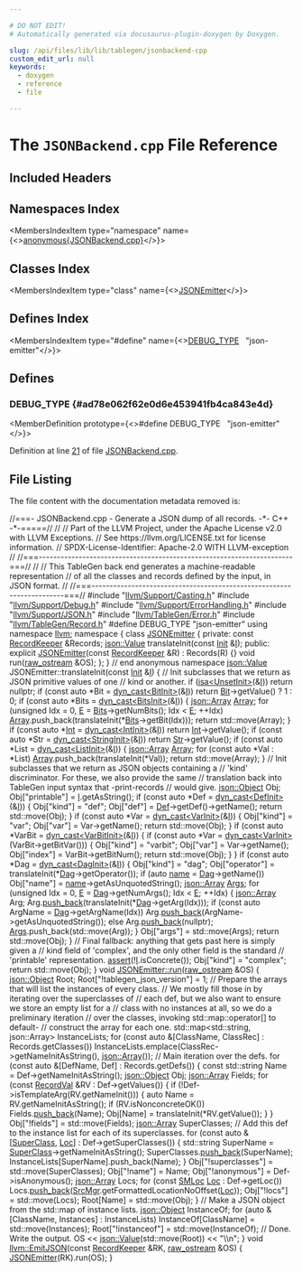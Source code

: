 ```yaml
---

# DO NOT EDIT!
# Automatically generated via docusaurus-plugin-doxygen by Doxygen.

slug: /api/files/lib/lib/tablegen/jsonbackend-cpp
custom_edit_url: null
keywords:
  - doxygen
  - reference
  - file

---
```





# The `JSONBackend.cpp` File Reference

<DoxygenPage pluginConfig={pluginConfig}>



## Included Headers

<IncludesList>
<IncludesListItem
  filePath="llvm/Support/Casting.h"
  permalink="/docs/api/files/include/include/llvm/include/llvm/support/casting-h"
  isLocal="true" />
<IncludesListItem
  filePath="llvm/Support/Debug.h"
  permalink="/docs/api/files/include/include/llvm/include/llvm/support/debug-h"
  isLocal="true" />
<IncludesListItem
  filePath="llvm/Support/ErrorHandling.h"
  permalink="/docs/api/files/include/include/llvm/include/llvm/support/errorhandling-h"
  isLocal="true" />
<IncludesListItem
  filePath="llvm/Support/JSON.h"
  permalink="/docs/api/files/include/include/llvm/include/llvm/support/json-h"
  isLocal="true" />
<IncludesListItem
  filePath="llvm/TableGen/Error.h"
  permalink="/docs/api/files/include/include/llvm/include/llvm/tablegen/error-h"
  isLocal="true" />
<IncludesListItem
  filePath="llvm/TableGen/Record.h"
  permalink="/docs/api/files/include/include/llvm/include/llvm/tablegen/record-h"
  isLocal="true" />
</IncludesList>

## Namespaces Index

<MembersIndex>

<MembersIndexItem
  type="namespace"
  name={<><a href="/docs/api/namespaces/anonymous-jsonbackend-cpp-">anonymous&#123;JSONBackend.cpp&#125;</a></>}>
</MembersIndexItem>

</MembersIndex>

## Classes Index

<MembersIndex>

<MembersIndexItem
  type="class"
  name={<><a href="/docs/api/classes/anonymous-namespace-jsonbackend-cpp-/jsonemitter">JSONEmitter</a></>}>
</MembersIndexItem>

</MembersIndex>

## Defines Index

<MembersIndex>

<MembersIndexItem
  type="#define"
  name={<><a href="#ad78e062f62e0d6e453941fb4ca843e4d">DEBUG&#95;TYPE</a>&nbsp;&nbsp;&nbsp;&quot;json-emitter&quot;</>}>
</MembersIndexItem>

</MembersIndex>


<SectionDefinition>

## Defines

### DEBUG&#95;TYPE {#ad78e062f62e0d6e453941fb4ca843e4d}

<MemberDefinition
  prototype={<>#define DEBUG&#95;TYPE&nbsp;&nbsp;&nbsp;&quot;json-emitter&quot;</>}>

Definition at line <a href="#l00021">21</a> of file <a href="/docs/api/files/lib/lib/tablegen/jsonbackend-cpp">JSONBackend.cpp</a>.
</MemberDefinition>

</SectionDefinition>

## File Listing

The file content with the documentation metadata removed is:

<ProgramListing>

<Link id="l00001" /><CodeLine lineNumber="1"><span class="doxyHighlightComment">//===- JSONBackend.cpp - Generate a JSON dump of all records. -&#42;- C++ -&#42;-=====//</span></CodeLine>
<Link id="l00002" /><CodeLine lineNumber="2"><span class="doxyHighlightComment">//</span></CodeLine>
<Link id="l00003" /><CodeLine lineNumber="3"><span class="doxyHighlightComment">// Part of the LLVM Project, under the Apache License v2.0 with LLVM Exceptions.</span></CodeLine>
<Link id="l00004" /><CodeLine lineNumber="4"><span class="doxyHighlightComment">// See https://llvm.org/LICENSE.txt for license information.</span></CodeLine>
<Link id="l00005" /><CodeLine lineNumber="5"><span class="doxyHighlightComment">// SPDX-License-Identifier: Apache-2.0 WITH LLVM-exception</span></CodeLine>
<Link id="l00006" /><CodeLine lineNumber="6"><span class="doxyHighlightComment">//</span></CodeLine>
<Link id="l00007" /><CodeLine lineNumber="7"><span class="doxyHighlightComment">//===----------------------------------------------------------------------===//</span></CodeLine>
<Link id="l00008" /><CodeLine lineNumber="8"><span class="doxyHighlightComment">//</span></CodeLine>
<Link id="l00009" /><CodeLine lineNumber="9"><span class="doxyHighlightComment">// This TableGen back end generates a machine-readable representation</span></CodeLine>
<Link id="l00010" /><CodeLine lineNumber="10"><span class="doxyHighlightComment">// of all the classes and records defined by the input, in JSON format.</span></CodeLine>
<Link id="l00011" /><CodeLine lineNumber="11"><span class="doxyHighlightComment">//</span></CodeLine>
<Link id="l00012" /><CodeLine lineNumber="12"><span class="doxyHighlightComment">//===----------------------------------------------------------------------===//</span></CodeLine>
<Link id="l00013" /><CodeLine lineNumber="13"></CodeLine>
<Link id="l00014" /><CodeLine lineNumber="14"><span class="doxyHighlightPreprocessor">#include &quot;<a href="/docs/api/files/include/include/llvm/include/llvm/support/casting-h">llvm/Support/Casting.h</a>&quot;</span></CodeLine>
<Link id="l00015" /><CodeLine lineNumber="15"><span class="doxyHighlightPreprocessor">#include &quot;<a href="/docs/api/files/include/include/llvm/include/llvm/support/debug-h">llvm/Support/Debug.h</a>&quot;</span></CodeLine>
<Link id="l00016" /><CodeLine lineNumber="16"><span class="doxyHighlightPreprocessor">#include &quot;<a href="/docs/api/files/include/include/llvm/include/llvm/support/errorhandling-h">llvm/Support/ErrorHandling.h</a>&quot;</span></CodeLine>
<Link id="l00017" /><CodeLine lineNumber="17"><span class="doxyHighlightPreprocessor">#include &quot;<a href="/docs/api/files/include/include/llvm/include/llvm/support/json-h">llvm/Support/JSON.h</a>&quot;</span></CodeLine>
<Link id="l00018" /><CodeLine lineNumber="18"><span class="doxyHighlightPreprocessor">#include &quot;<a href="/docs/api/files/include/include/llvm/include/llvm/tablegen/error-h">llvm/TableGen/Error.h</a>&quot;</span></CodeLine>
<Link id="l00019" /><CodeLine lineNumber="19"><span class="doxyHighlightPreprocessor">#include &quot;<a href="/docs/api/files/include/include/llvm/include/llvm/tablegen/record-h">llvm/TableGen/Record.h</a>&quot;</span></CodeLine>
<Link id="l00020" /><CodeLine lineNumber="20"></CodeLine>
<Link id="l00021" /><CodeLine lineNumber="21" lineLink="#ad78e062f62e0d6e453941fb4ca843e4d"><span class="doxyHighlightPreprocessor">#define DEBUG&#95;TYPE &quot;json-emitter&quot;</span></CodeLine>
<Link id="l00022" /><CodeLine lineNumber="22"></CodeLine>
<Link id="l00023" /><CodeLine lineNumber="23"><span class="doxyHighlightKeyword">using namespace </span><span class="doxyHighlight"><a href="/docs/api/namespaces/llvm">llvm</a>;</span></CodeLine>
<Link id="l00024" /><CodeLine lineNumber="24"></CodeLine>
<Link id="l00025" /><CodeLine lineNumber="25" lineLink="/docs/api/namespaces/anonymous-jsonbackend-cpp-"><span class="doxyHighlightKeyword">namespace </span><span class="doxyHighlight">&#123;</span></CodeLine>
<Link id="l00026" /><CodeLine lineNumber="26"></CodeLine>
<Link id="l00027" /><CodeLine lineNumber="27" lineLink="/docs/api/classes/anonymous-namespace-jsonbackend-cpp-/jsonemitter"><span class="doxyHighlightKeyword">class </span><span class="doxyHighlight"><a href="/docs/api/classes/anonymous-namespace-jsonbackend-cpp-/jsonemitter/#a51d1748665c45057ef473f55643c4758">JSONEmitter</a> &#123;</span></CodeLine>
<Link id="l00028" /><CodeLine lineNumber="28"><span class="doxyHighlightKeyword">private</span><span class="doxyHighlight">:</span></CodeLine>
<Link id="l00029" /><CodeLine lineNumber="29"><span class="doxyHighlight">  </span><span class="doxyHighlightKeyword">const</span><span class="doxyHighlight"> <a href="/docs/api/classes/llvm/recordkeeper">RecordKeeper</a> &amp;Records;</span></CodeLine>
<Link id="l00030" /><CodeLine lineNumber="30"></CodeLine>
<Link id="l00031" /><CodeLine lineNumber="31"><span class="doxyHighlight">  <a href="/docs/api/classes/llvm/json/value">json::Value</a> translateInit(</span><span class="doxyHighlightKeyword">const</span><span class="doxyHighlight"> <a href="/docs/api/classes/llvm/init">Init</a> &amp;<a href="/docs/api/files/lib/lib/support/md5-cpp/#ac0eafdc9ee161b71e7af98af736952fd">I</a>);</span></CodeLine>
<Link id="l00032" /><CodeLine lineNumber="32"></CodeLine>
<Link id="l00033" /><CodeLine lineNumber="33"><span class="doxyHighlightKeyword">public</span><span class="doxyHighlight">:</span></CodeLine>
<Link id="l00034" /><CodeLine lineNumber="34" lineLink="/docs/api/classes/anonymous-namespace-jsonbackend-cpp-/jsonemitter/#a51d1748665c45057ef473f55643c4758"><span class="doxyHighlight">  </span><span class="doxyHighlightKeyword">explicit</span><span class="doxyHighlight"> <a href="/docs/api/classes/anonymous-namespace-jsonbackend-cpp-/jsonemitter/#a51d1748665c45057ef473f55643c4758">JSONEmitter</a>(</span><span class="doxyHighlightKeyword">const</span><span class="doxyHighlight"> <a href="/docs/api/classes/llvm/recordkeeper">RecordKeeper</a> &amp;R) : Records(R) &#123;&#125;</span></CodeLine>
<Link id="l00035" /><CodeLine lineNumber="35"></CodeLine>
<Link id="l00036" /><CodeLine lineNumber="36"><span class="doxyHighlight">  </span><span class="doxyHighlightKeywordType">void</span><span class="doxyHighlight"> run(<a href="/docs/api/classes/llvm/raw-ostream">raw&#95;ostream</a> &amp;OS);</span></CodeLine>
<Link id="l00037" /><CodeLine lineNumber="37"><span class="doxyHighlight">&#125;;</span></CodeLine>
<Link id="l00038" /><CodeLine lineNumber="38"></CodeLine>
<Link id="l00039" /><CodeLine lineNumber="39"><span class="doxyHighlight">&#125; </span><span class="doxyHighlightComment">// end anonymous namespace</span></CodeLine>
<Link id="l00040" /><CodeLine lineNumber="40"></CodeLine>
<Link id="l00041" /><CodeLine lineNumber="41"><span class="doxyHighlight"><a href="/docs/api/classes/llvm/json/value">json::Value</a> JSONEmitter::translateInit(</span><span class="doxyHighlightKeyword">const</span><span class="doxyHighlight"> <a href="/docs/api/classes/llvm/init">Init</a> &amp;<a href="/docs/api/files/lib/lib/support/md5-cpp/#ac0eafdc9ee161b71e7af98af736952fd">I</a>) &#123;</span></CodeLine>
<Link id="l00042" /><CodeLine lineNumber="42"><span class="doxyHighlight">  </span><span class="doxyHighlightComment">// Init subclasses that we return as JSON primitive values of one</span></CodeLine>
<Link id="l00043" /><CodeLine lineNumber="43"><span class="doxyHighlight">  </span><span class="doxyHighlightComment">// kind or another.</span></CodeLine>
<Link id="l00044" /><CodeLine lineNumber="44"></CodeLine>
<Link id="l00045" /><CodeLine lineNumber="45"><span class="doxyHighlight">  </span><span class="doxyHighlightKeywordFlow">if</span><span class="doxyHighlight"> (<a href="/docs/api/namespaces/llvm/#a92ca992e52dddc420f4b069cae06dfbe">isa&lt;UnsetInit&gt;</a>(&amp;<a href="/docs/api/files/lib/lib/support/md5-cpp/#ac0eafdc9ee161b71e7af98af736952fd">I</a>))</span></CodeLine>
<Link id="l00046" /><CodeLine lineNumber="46"><span class="doxyHighlight">    </span><span class="doxyHighlightKeywordFlow">return</span><span class="doxyHighlight"> </span><span class="doxyHighlightKeyword">nullptr</span><span class="doxyHighlight">;</span></CodeLine>
<Link id="l00047" /><CodeLine lineNumber="47"><span class="doxyHighlight">  </span><span class="doxyHighlightKeywordFlow">if</span><span class="doxyHighlight"> (</span><span class="doxyHighlightKeyword">const</span><span class="doxyHighlight"> </span><span class="doxyHighlightKeyword">auto</span><span class="doxyHighlight"> &#42;Bit = <a href="/docs/api/namespaces/llvm/#a22eeee01734061ac1b31ccd994c49eef">dyn&#95;cast&lt;BitInit&gt;</a>(&amp;<a href="/docs/api/files/lib/lib/support/md5-cpp/#ac0eafdc9ee161b71e7af98af736952fd">I</a>))</span></CodeLine>
<Link id="l00048" /><CodeLine lineNumber="48"><span class="doxyHighlight">    </span><span class="doxyHighlightKeywordFlow">return</span><span class="doxyHighlight"> <a href="/docs/api/namespaces/llvm/tgtok/#abbc5259d649363016626e2529fabe0c5a1ef22e535a2fc701cdafaffe74fc7490">Bit</a>-&gt;getValue() ? 1 : 0;</span></CodeLine>
<Link id="l00049" /><CodeLine lineNumber="49"><span class="doxyHighlight">  </span><span class="doxyHighlightKeywordFlow">if</span><span class="doxyHighlight"> (</span><span class="doxyHighlightKeyword">const</span><span class="doxyHighlight"> </span><span class="doxyHighlightKeyword">auto</span><span class="doxyHighlight"> &#42;Bits = <a href="/docs/api/namespaces/llvm/#a22eeee01734061ac1b31ccd994c49eef">dyn&#95;cast&lt;BitsInit&gt;</a>(&amp;<a href="/docs/api/files/lib/lib/support/md5-cpp/#ac0eafdc9ee161b71e7af98af736952fd">I</a>)) &#123;</span></CodeLine>
<Link id="l00050" /><CodeLine lineNumber="50"><span class="doxyHighlight">    <a href="/docs/api/classes/llvm/json/array">json::Array</a> <a href="/docs/api/namespaces/llvm/msgpack/#afdae9da66bac09f4b2bfc0fd9f0559e6a4410ec34d9e6c1a68100ca0ce033fb17">Array</a>;</span></CodeLine>
<Link id="l00051" /><CodeLine lineNumber="51"><span class="doxyHighlight">    </span><span class="doxyHighlightKeywordFlow">for</span><span class="doxyHighlight"> (</span><span class="doxyHighlightKeywordType">unsigned</span><span class="doxyHighlight"> Idx = 0, <a href="/docs/api/files/lib/lib/ir/builtingcs-cpp/#abb2b3a60ccc38a28239e19a1646e0c8a">E</a> = <a href="/docs/api/namespaces/llvm/tgtok/#abbc5259d649363016626e2529fabe0c5a3c0710aa6b054662f67b480712fa2b95">Bits</a>-&gt;getNumBits(); Idx &lt; <a href="/docs/api/files/lib/lib/ir/builtingcs-cpp/#abb2b3a60ccc38a28239e19a1646e0c8a">E</a>; ++Idx)</span></CodeLine>
<Link id="l00052" /><CodeLine lineNumber="52"><span class="doxyHighlight">      <a href="/docs/api/namespaces/llvm/msgpack/#afdae9da66bac09f4b2bfc0fd9f0559e6a4410ec34d9e6c1a68100ca0ce033fb17">Array</a>.push&#95;back(translateInit(&#42;<a href="/docs/api/namespaces/llvm/tgtok/#abbc5259d649363016626e2529fabe0c5a3c0710aa6b054662f67b480712fa2b95">Bits</a>-&gt;getBit(Idx)));</span></CodeLine>
<Link id="l00053" /><CodeLine lineNumber="53"><span class="doxyHighlight">    </span><span class="doxyHighlightKeywordFlow">return</span><span class="doxyHighlight"> std::move(Array);</span></CodeLine>
<Link id="l00054" /><CodeLine lineNumber="54"><span class="doxyHighlight">  &#125;</span></CodeLine>
<Link id="l00055" /><CodeLine lineNumber="55"><span class="doxyHighlight">  </span><span class="doxyHighlightKeywordFlow">if</span><span class="doxyHighlight"> (</span><span class="doxyHighlightKeyword">const</span><span class="doxyHighlight"> </span><span class="doxyHighlightKeyword">auto</span><span class="doxyHighlight"> &#42;<a href="/docs/api/files/lib/lib/analysis/targetlibraryinfo-cpp/#aca185e6d0e9f423dbb24440206454872a637b69dea56f804278aa50e975337e01">Int</a> = <a href="/docs/api/namespaces/llvm/#a22eeee01734061ac1b31ccd994c49eef">dyn&#95;cast&lt;IntInit&gt;</a>(&amp;<a href="/docs/api/files/lib/lib/support/md5-cpp/#ac0eafdc9ee161b71e7af98af736952fd">I</a>))</span></CodeLine>
<Link id="l00056" /><CodeLine lineNumber="56"><span class="doxyHighlight">    </span><span class="doxyHighlightKeywordFlow">return</span><span class="doxyHighlight"> <a href="/docs/api/files/lib/lib/analysis/targetlibraryinfo-cpp/#aca185e6d0e9f423dbb24440206454872a637b69dea56f804278aa50e975337e01">Int</a>-&gt;getValue();</span></CodeLine>
<Link id="l00057" /><CodeLine lineNumber="57"><span class="doxyHighlight">  </span><span class="doxyHighlightKeywordFlow">if</span><span class="doxyHighlight"> (</span><span class="doxyHighlightKeyword">const</span><span class="doxyHighlight"> </span><span class="doxyHighlightKeyword">auto</span><span class="doxyHighlight"> &#42;Str = <a href="/docs/api/namespaces/llvm/#a22eeee01734061ac1b31ccd994c49eef">dyn&#95;cast&lt;StringInit&gt;</a>(&amp;<a href="/docs/api/files/lib/lib/support/md5-cpp/#ac0eafdc9ee161b71e7af98af736952fd">I</a>))</span></CodeLine>
<Link id="l00058" /><CodeLine lineNumber="58"><span class="doxyHighlight">    </span><span class="doxyHighlightKeywordFlow">return</span><span class="doxyHighlight"> <a href="/docs/api/namespaces/anonymous-rustdemangle-cpp-/#a76a6de3bfe4b34e80479b5139aae1ab7aebccbbd337efb2ddb5979c57125bad1b">Str</a>-&gt;getValue();</span></CodeLine>
<Link id="l00059" /><CodeLine lineNumber="59"><span class="doxyHighlight">  </span><span class="doxyHighlightKeywordFlow">if</span><span class="doxyHighlight"> (</span><span class="doxyHighlightKeyword">const</span><span class="doxyHighlight"> </span><span class="doxyHighlightKeyword">auto</span><span class="doxyHighlight"> &#42;List = <a href="/docs/api/namespaces/llvm/#a22eeee01734061ac1b31ccd994c49eef">dyn&#95;cast&lt;ListInit&gt;</a>(&amp;<a href="/docs/api/files/lib/lib/support/md5-cpp/#ac0eafdc9ee161b71e7af98af736952fd">I</a>)) &#123;</span></CodeLine>
<Link id="l00060" /><CodeLine lineNumber="60"><span class="doxyHighlight">    <a href="/docs/api/classes/llvm/json/array">json::Array</a> <a href="/docs/api/namespaces/llvm/msgpack/#afdae9da66bac09f4b2bfc0fd9f0559e6a4410ec34d9e6c1a68100ca0ce033fb17">Array</a>;</span></CodeLine>
<Link id="l00061" /><CodeLine lineNumber="61"><span class="doxyHighlight">    </span><span class="doxyHighlightKeywordFlow">for</span><span class="doxyHighlight"> (</span><span class="doxyHighlightKeyword">const</span><span class="doxyHighlight"> </span><span class="doxyHighlightKeyword">auto</span><span class="doxyHighlight"> &#42;Val : &#42;List)</span></CodeLine>
<Link id="l00062" /><CodeLine lineNumber="62"><span class="doxyHighlight">      <a href="/docs/api/namespaces/llvm/msgpack/#afdae9da66bac09f4b2bfc0fd9f0559e6a4410ec34d9e6c1a68100ca0ce033fb17">Array</a>.push&#95;back(translateInit(&#42;Val));</span></CodeLine>
<Link id="l00063" /><CodeLine lineNumber="63"><span class="doxyHighlight">    </span><span class="doxyHighlightKeywordFlow">return</span><span class="doxyHighlight"> std::move(Array);</span></CodeLine>
<Link id="l00064" /><CodeLine lineNumber="64"><span class="doxyHighlight">  &#125;</span></CodeLine>
<Link id="l00065" /><CodeLine lineNumber="65"></CodeLine>
<Link id="l00066" /><CodeLine lineNumber="66"><span class="doxyHighlight">  </span><span class="doxyHighlightComment">// Init subclasses that we return as JSON objects containing a</span></CodeLine>
<Link id="l00067" /><CodeLine lineNumber="67"><span class="doxyHighlight">  </span><span class="doxyHighlightComment">// &#39;kind&#39; discriminator. For these, we also provide the same</span></CodeLine>
<Link id="l00068" /><CodeLine lineNumber="68"><span class="doxyHighlight">  </span><span class="doxyHighlightComment">// translation back into TableGen input syntax that -print-records</span></CodeLine>
<Link id="l00069" /><CodeLine lineNumber="69"><span class="doxyHighlight">  </span><span class="doxyHighlightComment">// would give.</span></CodeLine>
<Link id="l00070" /><CodeLine lineNumber="70"></CodeLine>
<Link id="l00071" /><CodeLine lineNumber="71"><span class="doxyHighlight">  <a href="/docs/api/classes/llvm/json/object">json::Object</a> Obj;</span></CodeLine>
<Link id="l00072" /><CodeLine lineNumber="72"><span class="doxyHighlight">  Obj&#91;</span><span class="doxyHighlightStringLiteral">&quot;printable&quot;</span><span class="doxyHighlight">&#93; = <a href="/docs/api/files/lib/lib/support/md5-cpp/#ac0eafdc9ee161b71e7af98af736952fd">I</a>.getAsString();</span></CodeLine>
<Link id="l00073" /><CodeLine lineNumber="73"></CodeLine>
<Link id="l00074" /><CodeLine lineNumber="74"><span class="doxyHighlight">  </span><span class="doxyHighlightKeywordFlow">if</span><span class="doxyHighlight"> (</span><span class="doxyHighlightKeyword">const</span><span class="doxyHighlight"> </span><span class="doxyHighlightKeyword">auto</span><span class="doxyHighlight"> &#42;Def = <a href="/docs/api/namespaces/llvm/#a22eeee01734061ac1b31ccd994c49eef">dyn&#95;cast&lt;DefInit&gt;</a>(&amp;<a href="/docs/api/files/lib/lib/support/md5-cpp/#ac0eafdc9ee161b71e7af98af736952fd">I</a>)) &#123;</span></CodeLine>
<Link id="l00075" /><CodeLine lineNumber="75"><span class="doxyHighlight">    Obj&#91;</span><span class="doxyHighlightStringLiteral">&quot;kind&quot;</span><span class="doxyHighlight">&#93; = </span><span class="doxyHighlightStringLiteral">&quot;def&quot;</span><span class="doxyHighlight">;</span></CodeLine>
<Link id="l00076" /><CodeLine lineNumber="76"><span class="doxyHighlight">    Obj&#91;</span><span class="doxyHighlightStringLiteral">&quot;def&quot;</span><span class="doxyHighlight">&#93; = <a href="/docs/api/namespaces/llvm/rdf/#a10793004faece2bb74d3363b5f6ce96f">Def</a>-&gt;getDef()-&gt;getName();</span></CodeLine>
<Link id="l00077" /><CodeLine lineNumber="77"><span class="doxyHighlight">    </span><span class="doxyHighlightKeywordFlow">return</span><span class="doxyHighlight"> std::move(Obj);</span></CodeLine>
<Link id="l00078" /><CodeLine lineNumber="78"><span class="doxyHighlight">  &#125;</span></CodeLine>
<Link id="l00079" /><CodeLine lineNumber="79"><span class="doxyHighlight">  </span><span class="doxyHighlightKeywordFlow">if</span><span class="doxyHighlight"> (</span><span class="doxyHighlightKeyword">const</span><span class="doxyHighlight"> </span><span class="doxyHighlightKeyword">auto</span><span class="doxyHighlight"> &#42;Var = <a href="/docs/api/namespaces/llvm/#a22eeee01734061ac1b31ccd994c49eef">dyn&#95;cast&lt;VarInit&gt;</a>(&amp;<a href="/docs/api/files/lib/lib/support/md5-cpp/#ac0eafdc9ee161b71e7af98af736952fd">I</a>)) &#123;</span></CodeLine>
<Link id="l00080" /><CodeLine lineNumber="80"><span class="doxyHighlight">    Obj&#91;</span><span class="doxyHighlightStringLiteral">&quot;kind&quot;</span><span class="doxyHighlight">&#93; = </span><span class="doxyHighlightStringLiteral">&quot;var&quot;</span><span class="doxyHighlight">;</span></CodeLine>
<Link id="l00081" /><CodeLine lineNumber="81"><span class="doxyHighlight">    Obj&#91;</span><span class="doxyHighlightStringLiteral">&quot;var&quot;</span><span class="doxyHighlight">&#93; = Var-&gt;getName();</span></CodeLine>
<Link id="l00082" /><CodeLine lineNumber="82"><span class="doxyHighlight">    </span><span class="doxyHighlightKeywordFlow">return</span><span class="doxyHighlight"> std::move(Obj);</span></CodeLine>
<Link id="l00083" /><CodeLine lineNumber="83"><span class="doxyHighlight">  &#125;</span></CodeLine>
<Link id="l00084" /><CodeLine lineNumber="84"><span class="doxyHighlight">  </span><span class="doxyHighlightKeywordFlow">if</span><span class="doxyHighlight"> (</span><span class="doxyHighlightKeyword">const</span><span class="doxyHighlight"> </span><span class="doxyHighlightKeyword">auto</span><span class="doxyHighlight"> &#42;VarBit = <a href="/docs/api/namespaces/llvm/#a22eeee01734061ac1b31ccd994c49eef">dyn&#95;cast&lt;VarBitInit&gt;</a>(&amp;<a href="/docs/api/files/lib/lib/support/md5-cpp/#ac0eafdc9ee161b71e7af98af736952fd">I</a>)) &#123;</span></CodeLine>
<Link id="l00085" /><CodeLine lineNumber="85"><span class="doxyHighlight">    </span><span class="doxyHighlightKeywordFlow">if</span><span class="doxyHighlight"> (</span><span class="doxyHighlightKeyword">const</span><span class="doxyHighlight"> </span><span class="doxyHighlightKeyword">auto</span><span class="doxyHighlight"> &#42;Var = <a href="/docs/api/namespaces/llvm/#a22eeee01734061ac1b31ccd994c49eef">dyn&#95;cast&lt;VarInit&gt;</a>(VarBit-&gt;getBitVar())) &#123;</span></CodeLine>
<Link id="l00086" /><CodeLine lineNumber="86"><span class="doxyHighlight">      Obj&#91;</span><span class="doxyHighlightStringLiteral">&quot;kind&quot;</span><span class="doxyHighlight">&#93; = </span><span class="doxyHighlightStringLiteral">&quot;varbit&quot;</span><span class="doxyHighlight">;</span></CodeLine>
<Link id="l00087" /><CodeLine lineNumber="87"><span class="doxyHighlight">      Obj&#91;</span><span class="doxyHighlightStringLiteral">&quot;var&quot;</span><span class="doxyHighlight">&#93; = Var-&gt;getName();</span></CodeLine>
<Link id="l00088" /><CodeLine lineNumber="88"><span class="doxyHighlight">      Obj&#91;</span><span class="doxyHighlightStringLiteral">&quot;index&quot;</span><span class="doxyHighlight">&#93; = VarBit-&gt;getBitNum();</span></CodeLine>
<Link id="l00089" /><CodeLine lineNumber="89"><span class="doxyHighlight">      </span><span class="doxyHighlightKeywordFlow">return</span><span class="doxyHighlight"> std::move(Obj);</span></CodeLine>
<Link id="l00090" /><CodeLine lineNumber="90"><span class="doxyHighlight">    &#125;</span></CodeLine>
<Link id="l00091" /><CodeLine lineNumber="91"><span class="doxyHighlight">  &#125;</span></CodeLine>
<Link id="l00092" /><CodeLine lineNumber="92"><span class="doxyHighlight">  </span><span class="doxyHighlightKeywordFlow">if</span><span class="doxyHighlight"> (</span><span class="doxyHighlightKeyword">const</span><span class="doxyHighlight"> </span><span class="doxyHighlightKeyword">auto</span><span class="doxyHighlight"> &#42;Dag = <a href="/docs/api/namespaces/llvm/#a22eeee01734061ac1b31ccd994c49eef">dyn&#95;cast&lt;DagInit&gt;</a>(&amp;<a href="/docs/api/files/lib/lib/support/md5-cpp/#ac0eafdc9ee161b71e7af98af736952fd">I</a>)) &#123;</span></CodeLine>
<Link id="l00093" /><CodeLine lineNumber="93"><span class="doxyHighlight">    Obj&#91;</span><span class="doxyHighlightStringLiteral">&quot;kind&quot;</span><span class="doxyHighlight">&#93; = </span><span class="doxyHighlightStringLiteral">&quot;dag&quot;</span><span class="doxyHighlight">;</span></CodeLine>
<Link id="l00094" /><CodeLine lineNumber="94"><span class="doxyHighlight">    Obj&#91;</span><span class="doxyHighlightStringLiteral">&quot;operator&quot;</span><span class="doxyHighlight">&#93; = translateInit(&#42;<a href="/docs/api/namespaces/llvm/tgtok/#abbc5259d649363016626e2529fabe0c5ada09b995722faae2fac3dacfddd27999">Dag</a>-&gt;getOperator());</span></CodeLine>
<Link id="l00095" /><CodeLine lineNumber="95"><span class="doxyHighlight">    </span><span class="doxyHighlightKeywordFlow">if</span><span class="doxyHighlight"> (</span><span class="doxyHighlightKeyword">auto</span><span class="doxyHighlight"> <a href="/docs/api/files/lib/lib/target/lib/target/aarch64/smeabipass-cpp/#a8f8f80d37794cde9472343e4487ba3eb">name</a> = <a href="/docs/api/namespaces/llvm/tgtok/#abbc5259d649363016626e2529fabe0c5ada09b995722faae2fac3dacfddd27999">Dag</a>-&gt;getName())</span></CodeLine>
<Link id="l00096" /><CodeLine lineNumber="96"><span class="doxyHighlight">      Obj&#91;</span><span class="doxyHighlightStringLiteral">&quot;name&quot;</span><span class="doxyHighlight">&#93; = <a href="/docs/api/files/lib/lib/target/lib/target/aarch64/smeabipass-cpp/#a8f8f80d37794cde9472343e4487ba3eb">name</a>-&gt;getAsUnquotedString();</span></CodeLine>
<Link id="l00097" /><CodeLine lineNumber="97"><span class="doxyHighlight">    <a href="/docs/api/classes/llvm/json/array">json::Array</a> <a href="/docs/api/namespaces/llvm/amdgpu/hsamd/kernel/key/#a1958a762261549463a280bac3274d6d5">Args</a>;</span></CodeLine>
<Link id="l00098" /><CodeLine lineNumber="98"><span class="doxyHighlight">    </span><span class="doxyHighlightKeywordFlow">for</span><span class="doxyHighlight"> (</span><span class="doxyHighlightKeywordType">unsigned</span><span class="doxyHighlight"> Idx = 0, <a href="/docs/api/files/lib/lib/ir/builtingcs-cpp/#abb2b3a60ccc38a28239e19a1646e0c8a">E</a> = <a href="/docs/api/namespaces/llvm/tgtok/#abbc5259d649363016626e2529fabe0c5ada09b995722faae2fac3dacfddd27999">Dag</a>-&gt;getNumArgs(); Idx &lt; <a href="/docs/api/files/lib/lib/ir/builtingcs-cpp/#abb2b3a60ccc38a28239e19a1646e0c8a">E</a>; ++Idx) &#123;</span></CodeLine>
<Link id="l00099" /><CodeLine lineNumber="99"><span class="doxyHighlight">      <a href="/docs/api/classes/llvm/json/array">json::Array</a> Arg;</span></CodeLine>
<Link id="l00100" /><CodeLine lineNumber="100"><span class="doxyHighlight">      Arg.<a href="/docs/api/classes/llvm/json/array/#ad48bca6da17d659a87749a8bf543e35b">push&#95;back</a>(translateInit(&#42;<a href="/docs/api/namespaces/llvm/tgtok/#abbc5259d649363016626e2529fabe0c5ada09b995722faae2fac3dacfddd27999">Dag</a>-&gt;getArg(Idx)));</span></CodeLine>
<Link id="l00101" /><CodeLine lineNumber="101"><span class="doxyHighlight">      </span><span class="doxyHighlightKeywordFlow">if</span><span class="doxyHighlight"> (</span><span class="doxyHighlightKeyword">const</span><span class="doxyHighlight"> </span><span class="doxyHighlightKeyword">auto</span><span class="doxyHighlight"> ArgName = <a href="/docs/api/namespaces/llvm/tgtok/#abbc5259d649363016626e2529fabe0c5ada09b995722faae2fac3dacfddd27999">Dag</a>-&gt;getArgName(Idx))</span></CodeLine>
<Link id="l00102" /><CodeLine lineNumber="102"><span class="doxyHighlight">        Arg.<a href="/docs/api/classes/llvm/json/array/#ad48bca6da17d659a87749a8bf543e35b">push&#95;back</a>(ArgName-&gt;getAsUnquotedString());</span></CodeLine>
<Link id="l00103" /><CodeLine lineNumber="103"><span class="doxyHighlight">      </span><span class="doxyHighlightKeywordFlow">else</span></CodeLine>
<Link id="l00104" /><CodeLine lineNumber="104"><span class="doxyHighlight">        Arg.<a href="/docs/api/classes/llvm/json/array/#ad48bca6da17d659a87749a8bf543e35b">push&#95;back</a>(</span><span class="doxyHighlightKeyword">nullptr</span><span class="doxyHighlight">);</span></CodeLine>
<Link id="l00105" /><CodeLine lineNumber="105"><span class="doxyHighlight">      <a href="/docs/api/namespaces/llvm/amdgpu/hsamd/kernel/key/#a1958a762261549463a280bac3274d6d5">Args</a>.push&#95;back(std::move(Arg));</span></CodeLine>
<Link id="l00106" /><CodeLine lineNumber="106"><span class="doxyHighlight">    &#125;</span></CodeLine>
<Link id="l00107" /><CodeLine lineNumber="107"><span class="doxyHighlight">    Obj&#91;</span><span class="doxyHighlightStringLiteral">&quot;args&quot;</span><span class="doxyHighlight">&#93; = std::move(Args);</span></CodeLine>
<Link id="l00108" /><CodeLine lineNumber="108"><span class="doxyHighlight">    </span><span class="doxyHighlightKeywordFlow">return</span><span class="doxyHighlight"> std::move(Obj);</span></CodeLine>
<Link id="l00109" /><CodeLine lineNumber="109"><span class="doxyHighlight">  &#125;</span></CodeLine>
<Link id="l00110" /><CodeLine lineNumber="110"></CodeLine>
<Link id="l00111" /><CodeLine lineNumber="111"><span class="doxyHighlight">  </span><span class="doxyHighlightComment">// Final fallback: anything that gets past here is simply given a</span></CodeLine>
<Link id="l00112" /><CodeLine lineNumber="112"><span class="doxyHighlight">  </span><span class="doxyHighlightComment">// kind field of &#39;complex&#39;, and the only other field is the standard</span></CodeLine>
<Link id="l00113" /><CodeLine lineNumber="113"><span class="doxyHighlight">  </span><span class="doxyHighlightComment">// &#39;printable&#39; representation.</span></CodeLine>
<Link id="l00114" /><CodeLine lineNumber="114"><span class="doxyHighlight">  <a href="/docs/api/files/lib/lib/target/lib/target/amdgpu/silowercontrolflow-cpp/#a4868c5d81c5ccc98c47aeab6244346a0">assert</a>(!<a href="/docs/api/files/lib/lib/support/md5-cpp/#ac0eafdc9ee161b71e7af98af736952fd">I</a>.isConcrete());</span></CodeLine>
<Link id="l00115" /><CodeLine lineNumber="115"><span class="doxyHighlight">  Obj&#91;</span><span class="doxyHighlightStringLiteral">&quot;kind&quot;</span><span class="doxyHighlight">&#93; = </span><span class="doxyHighlightStringLiteral">&quot;complex&quot;</span><span class="doxyHighlight">;</span></CodeLine>
<Link id="l00116" /><CodeLine lineNumber="116"><span class="doxyHighlight">  </span><span class="doxyHighlightKeywordFlow">return</span><span class="doxyHighlight"> std::move(Obj);</span></CodeLine>
<Link id="l00117" /><CodeLine lineNumber="117"><span class="doxyHighlight">&#125;</span></CodeLine>
<Link id="l00118" /><CodeLine lineNumber="118"></CodeLine>
<Link id="l00119" /><CodeLine lineNumber="119" lineLink="/docs/api/classes/anonymous-namespace-jsonbackend-cpp-/jsonemitter/#a410599bd3c103f2faa1069c91ae02b57"><span class="doxyHighlightKeywordType">void</span><span class="doxyHighlight"> <a href="/docs/api/classes/anonymous-namespace-jsonbackend-cpp-/jsonemitter/#a410599bd3c103f2faa1069c91ae02b57">JSONEmitter::run</a>(<a href="/docs/api/classes/llvm/raw-ostream">raw&#95;ostream</a> &amp;OS) &#123;</span></CodeLine>
<Link id="l00120" /><CodeLine lineNumber="120"><span class="doxyHighlight">  <a href="/docs/api/classes/llvm/json/object">json::Object</a> Root;</span></CodeLine>
<Link id="l00121" /><CodeLine lineNumber="121"></CodeLine>
<Link id="l00122" /><CodeLine lineNumber="122"><span class="doxyHighlight">  Root&#91;</span><span class="doxyHighlightStringLiteral">&quot;!tablegen&#95;json&#95;version&quot;</span><span class="doxyHighlight">&#93; = 1;</span></CodeLine>
<Link id="l00123" /><CodeLine lineNumber="123"></CodeLine>
<Link id="l00124" /><CodeLine lineNumber="124"><span class="doxyHighlight">  </span><span class="doxyHighlightComment">// Prepare the arrays that will list the instances of every class.</span></CodeLine>
<Link id="l00125" /><CodeLine lineNumber="125"><span class="doxyHighlight">  </span><span class="doxyHighlightComment">// We mostly fill those in by iterating over the superclasses of</span></CodeLine>
<Link id="l00126" /><CodeLine lineNumber="126"><span class="doxyHighlight">  </span><span class="doxyHighlightComment">// each def, but we also want to ensure we store an empty list for a</span></CodeLine>
<Link id="l00127" /><CodeLine lineNumber="127"><span class="doxyHighlight">  </span><span class="doxyHighlightComment">// class with no instances at all, so we do a preliminary iteration</span></CodeLine>
<Link id="l00128" /><CodeLine lineNumber="128"><span class="doxyHighlight">  </span><span class="doxyHighlightComment">// over the classes, invoking std::map::operator&#91;&#93; to default-</span></CodeLine>
<Link id="l00129" /><CodeLine lineNumber="129"><span class="doxyHighlight">  </span><span class="doxyHighlightComment">// construct the array for each one.</span></CodeLine>
<Link id="l00130" /><CodeLine lineNumber="130"><span class="doxyHighlight">  std::map&lt;std::string, json::Array&gt; InstanceLists;</span></CodeLine>
<Link id="l00131" /><CodeLine lineNumber="131"><span class="doxyHighlight">  </span><span class="doxyHighlightKeywordFlow">for</span><span class="doxyHighlight"> (</span><span class="doxyHighlightKeyword">const</span><span class="doxyHighlight"> </span><span class="doxyHighlightKeyword">auto</span><span class="doxyHighlight"> &amp;&#91;ClassName, ClassRec&#93; : Records.getClasses())</span></CodeLine>
<Link id="l00132" /><CodeLine lineNumber="132"><span class="doxyHighlight">    InstanceLists.emplace(ClassRec-&gt;getNameInitAsString(), <a href="/docs/api/classes/llvm/json/array">json::Array</a>());</span></CodeLine>
<Link id="l00133" /><CodeLine lineNumber="133"></CodeLine>
<Link id="l00134" /><CodeLine lineNumber="134"><span class="doxyHighlight">  </span><span class="doxyHighlightComment">// Main iteration over the defs.</span></CodeLine>
<Link id="l00135" /><CodeLine lineNumber="135"><span class="doxyHighlight">  </span><span class="doxyHighlightKeywordFlow">for</span><span class="doxyHighlight"> (</span><span class="doxyHighlightKeyword">const</span><span class="doxyHighlight"> </span><span class="doxyHighlightKeyword">auto</span><span class="doxyHighlight"> &amp;&#91;DefName, Def&#93; : Records.getDefs()) &#123;</span></CodeLine>
<Link id="l00136" /><CodeLine lineNumber="136"><span class="doxyHighlight">    </span><span class="doxyHighlightKeyword">const</span><span class="doxyHighlight"> std::string Name = Def-&gt;getNameInitAsString();</span></CodeLine>
<Link id="l00137" /><CodeLine lineNumber="137"></CodeLine>
<Link id="l00138" /><CodeLine lineNumber="138"><span class="doxyHighlight">    <a href="/docs/api/classes/llvm/json/object">json::Object</a> Obj;</span></CodeLine>
<Link id="l00139" /><CodeLine lineNumber="139"><span class="doxyHighlight">    <a href="/docs/api/classes/llvm/json/array">json::Array</a> Fields;</span></CodeLine>
<Link id="l00140" /><CodeLine lineNumber="140"></CodeLine>
<Link id="l00141" /><CodeLine lineNumber="141"><span class="doxyHighlight">    </span><span class="doxyHighlightKeywordFlow">for</span><span class="doxyHighlight"> (</span><span class="doxyHighlightKeyword">const</span><span class="doxyHighlight"> <a href="/docs/api/classes/llvm/recordval">RecordVal</a> &amp;RV : Def-&gt;getValues()) &#123;</span></CodeLine>
<Link id="l00142" /><CodeLine lineNumber="142"><span class="doxyHighlight">      </span><span class="doxyHighlightKeywordFlow">if</span><span class="doxyHighlight"> (!Def-&gt;isTemplateArg(RV.getNameInit())) &#123;</span></CodeLine>
<Link id="l00143" /><CodeLine lineNumber="143"><span class="doxyHighlight">        </span><span class="doxyHighlightKeyword">auto</span><span class="doxyHighlight"> Name = RV.getNameInitAsString();</span></CodeLine>
<Link id="l00144" /><CodeLine lineNumber="144"><span class="doxyHighlight">        </span><span class="doxyHighlightKeywordFlow">if</span><span class="doxyHighlight"> (RV.isNonconcreteOK())</span></CodeLine>
<Link id="l00145" /><CodeLine lineNumber="145"><span class="doxyHighlight">          Fields.<a href="/docs/api/classes/llvm/json/array/#ad48bca6da17d659a87749a8bf543e35b">push&#95;back</a>(Name);</span></CodeLine>
<Link id="l00146" /><CodeLine lineNumber="146"><span class="doxyHighlight">        Obj&#91;Name&#93; = translateInit(&#42;RV.getValue());</span></CodeLine>
<Link id="l00147" /><CodeLine lineNumber="147"><span class="doxyHighlight">      &#125;</span></CodeLine>
<Link id="l00148" /><CodeLine lineNumber="148"><span class="doxyHighlight">    &#125;</span></CodeLine>
<Link id="l00149" /><CodeLine lineNumber="149"></CodeLine>
<Link id="l00150" /><CodeLine lineNumber="150"><span class="doxyHighlight">    Obj&#91;</span><span class="doxyHighlightStringLiteral">&quot;!fields&quot;</span><span class="doxyHighlight">&#93; = std::move(Fields);</span></CodeLine>
<Link id="l00151" /><CodeLine lineNumber="151"></CodeLine>
<Link id="l00152" /><CodeLine lineNumber="152"><span class="doxyHighlight">    <a href="/docs/api/classes/llvm/json/array">json::Array</a> SuperClasses;</span></CodeLine>
<Link id="l00153" /><CodeLine lineNumber="153"><span class="doxyHighlight">    </span><span class="doxyHighlightComment">// Add this def to the instance list for each of its superclasses.</span></CodeLine>
<Link id="l00154" /><CodeLine lineNumber="154"><span class="doxyHighlight">    </span><span class="doxyHighlightKeywordFlow">for</span><span class="doxyHighlight"> (</span><span class="doxyHighlightKeyword">const</span><span class="doxyHighlight"> </span><span class="doxyHighlightKeyword">auto</span><span class="doxyHighlight"> &amp;&#91;<a href="/docs/api/classes/superclass">SuperClass</a>, <a href="/docs/api/namespaces/llvm/loc">Loc</a>&#93; : Def-&gt;getSuperClasses()) &#123;</span></CodeLine>
<Link id="l00155" /><CodeLine lineNumber="155"><span class="doxyHighlight">      std::string SuperName = <a href="/docs/api/classes/superclass">SuperClass</a>-&gt;getNameInitAsString();</span></CodeLine>
<Link id="l00156" /><CodeLine lineNumber="156"><span class="doxyHighlight">      SuperClasses.<a href="/docs/api/classes/llvm/json/array/#ad48bca6da17d659a87749a8bf543e35b">push&#95;back</a>(SuperName);</span></CodeLine>
<Link id="l00157" /><CodeLine lineNumber="157"><span class="doxyHighlight">      InstanceLists&#91;SuperName&#93;.push&#95;back(Name);</span></CodeLine>
<Link id="l00158" /><CodeLine lineNumber="158"><span class="doxyHighlight">    &#125;</span></CodeLine>
<Link id="l00159" /><CodeLine lineNumber="159"></CodeLine>
<Link id="l00160" /><CodeLine lineNumber="160"><span class="doxyHighlight">    Obj&#91;</span><span class="doxyHighlightStringLiteral">&quot;!superclasses&quot;</span><span class="doxyHighlight">&#93; = std::move(SuperClasses);</span></CodeLine>
<Link id="l00161" /><CodeLine lineNumber="161"></CodeLine>
<Link id="l00162" /><CodeLine lineNumber="162"><span class="doxyHighlight">    Obj&#91;</span><span class="doxyHighlightStringLiteral">&quot;!name&quot;</span><span class="doxyHighlight">&#93; = Name;</span></CodeLine>
<Link id="l00163" /><CodeLine lineNumber="163"><span class="doxyHighlight">    Obj&#91;</span><span class="doxyHighlightStringLiteral">&quot;!anonymous&quot;</span><span class="doxyHighlight">&#93; = Def-&gt;isAnonymous();</span></CodeLine>
<Link id="l00164" /><CodeLine lineNumber="164"></CodeLine>
<Link id="l00165" /><CodeLine lineNumber="165"><span class="doxyHighlight">    <a href="/docs/api/classes/llvm/json/array">json::Array</a> Locs;</span></CodeLine>
<Link id="l00166" /><CodeLine lineNumber="166"><span class="doxyHighlight">    </span><span class="doxyHighlightKeywordFlow">for</span><span class="doxyHighlight"> (</span><span class="doxyHighlightKeyword">const</span><span class="doxyHighlight"> <a href="/docs/api/classes/llvm/smloc">SMLoc</a> <a href="/docs/api/namespaces/llvm/loc">Loc</a> : Def-&gt;getLoc())</span></CodeLine>
<Link id="l00167" /><CodeLine lineNumber="167"><span class="doxyHighlight">      Locs.<a href="/docs/api/classes/llvm/json/array/#ad48bca6da17d659a87749a8bf543e35b">push&#95;back</a>(<a href="/docs/api/namespaces/llvm/#a5f3f23062c5d5636bee27c54f4a407f0">SrcMgr</a>.getFormattedLocationNoOffset(<a href="/docs/api/namespaces/llvm/loc">Loc</a>));</span></CodeLine>
<Link id="l00168" /><CodeLine lineNumber="168"><span class="doxyHighlight">    Obj&#91;</span><span class="doxyHighlightStringLiteral">&quot;!locs&quot;</span><span class="doxyHighlight">&#93; = std::move(Locs);</span></CodeLine>
<Link id="l00169" /><CodeLine lineNumber="169"></CodeLine>
<Link id="l00170" /><CodeLine lineNumber="170"><span class="doxyHighlight">    Root&#91;Name&#93; = std::move(Obj);</span></CodeLine>
<Link id="l00171" /><CodeLine lineNumber="171"><span class="doxyHighlight">  &#125;</span></CodeLine>
<Link id="l00172" /><CodeLine lineNumber="172"></CodeLine>
<Link id="l00173" /><CodeLine lineNumber="173"><span class="doxyHighlight">  </span><span class="doxyHighlightComment">// Make a JSON object from the std::map of instance lists.</span></CodeLine>
<Link id="l00174" /><CodeLine lineNumber="174"><span class="doxyHighlight">  <a href="/docs/api/classes/llvm/json/object">json::Object</a> InstanceOf;</span></CodeLine>
<Link id="l00175" /><CodeLine lineNumber="175"><span class="doxyHighlight">  </span><span class="doxyHighlightKeywordFlow">for</span><span class="doxyHighlight"> (</span><span class="doxyHighlightKeyword">auto</span><span class="doxyHighlight"> &amp;&#91;ClassName, Instances&#93; : InstanceLists)</span></CodeLine>
<Link id="l00176" /><CodeLine lineNumber="176"><span class="doxyHighlight">    InstanceOf&#91;ClassName&#93; = std::move(Instances);</span></CodeLine>
<Link id="l00177" /><CodeLine lineNumber="177"><span class="doxyHighlight">  Root&#91;</span><span class="doxyHighlightStringLiteral">&quot;!instanceof&quot;</span><span class="doxyHighlight">&#93; = std::move(InstanceOf);</span></CodeLine>
<Link id="l00178" /><CodeLine lineNumber="178"></CodeLine>
<Link id="l00179" /><CodeLine lineNumber="179"><span class="doxyHighlight">  </span><span class="doxyHighlightComment">// Done. Write the output.</span></CodeLine>
<Link id="l00180" /><CodeLine lineNumber="180"><span class="doxyHighlight">  OS &lt;&lt; <a href="/docs/api/classes/llvm/json/value">json::Value</a>(std::move(Root)) &lt;&lt; </span><span class="doxyHighlightStringLiteral">&quot;\\n&quot;</span><span class="doxyHighlight">;</span></CodeLine>
<Link id="l00181" /><CodeLine lineNumber="181"><span class="doxyHighlight">&#125;</span></CodeLine>
<Link id="l00182" /><CodeLine lineNumber="182"></CodeLine>
<Link id="l00183" /><CodeLine lineNumber="183" lineLink="/docs/api/namespaces/llvm/#aa497604dada5441883eabb2f35b8114f"><span class="doxyHighlightKeywordType">void</span><span class="doxyHighlight"> <a href="/docs/api/namespaces/llvm/#aa497604dada5441883eabb2f35b8114f">llvm::EmitJSON</a>(</span><span class="doxyHighlightKeyword">const</span><span class="doxyHighlight"> <a href="/docs/api/classes/llvm/recordkeeper">RecordKeeper</a> &amp;RK, <a href="/docs/api/classes/llvm/raw-ostream">raw&#95;ostream</a> &amp;OS) &#123;</span></CodeLine>
<Link id="l00184" /><CodeLine lineNumber="184"><span class="doxyHighlight">  <a href="/docs/api/classes/anonymous-namespace-jsonbackend-cpp-/jsonemitter/#a51d1748665c45057ef473f55643c4758">JSONEmitter</a>(RK).run(OS);</span></CodeLine>
<Link id="l00185" /><CodeLine lineNumber="185"><span class="doxyHighlight">&#125;</span></CodeLine>

</ProgramListing>


</DoxygenPage>
